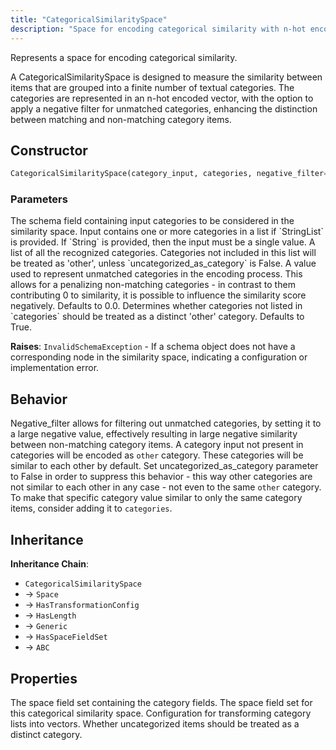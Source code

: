 ```yaml
---
title: "CategoricalSimilaritySpace"
description: "Space for encoding categorical similarity with n-hot encoded vectors and optional negative filtering"
---
```


Represents a space for encoding categorical similarity.

A CategoricalSimilaritySpace is designed to measure the similarity between items that are grouped into a finite number of textual categories. The categories are represented in an n-hot encoded vector, with the option to apply a negative filter for unmatched categories, enhancing the distinction between matching and non-matching category items.

## Constructor

```python
CategoricalSimilaritySpace(category_input, categories, negative_filter=0.0, uncategorized_as_category=True)
```

### Parameters

<ParamField path="category_input" type="String | StringList | list[String | StringList]" required>
The schema field containing input categories to be considered in the similarity space. Input contains one or more categories in a list if `StringList` is provided. If `String` is provided, then the input must be a single value.
</ParamField>

<ParamField path="categories" type="list[str]" required>
A list of all the recognized categories. Categories not included in this list will be treated as 'other', unless `uncategorized_as_category` is False.
</ParamField>

<ParamField path="negative_filter" type="float" default="0.0">
A value used to represent unmatched categories in the encoding process. This allows for a penalizing non-matching categories - in contrast to them contributing 0 to similarity, it is possible to influence the similarity score negatively. Defaults to 0.0.
</ParamField>

<ParamField path="uncategorized_as_category" type="bool" default="True">
Determines whether categories not listed in `categories` should be treated as a distinct 'other' category. Defaults to True.
</ParamField>

**Raises**: `InvalidSchemaException` - If a schema object does not have a corresponding node in the similarity space, indicating a configuration or implementation error.

## Behavior

Negative_filter allows for filtering out unmatched categories, by setting it to a large negative value, effectively resulting in large negative similarity between non-matching category items. A category input not present in categories will be encoded as `other` category. These categories will be similar to each other by default. Set uncategorized_as_category parameter to False in order to suppress this behavior - this way other categories are not similar to each other in any case - not even to the same `other` category. To make that specific category value similar to only the same category items, consider adding it to `categories`.

## Inheritance

**Inheritance Chain**: 
- `CategoricalSimilaritySpace` 
- → `Space`
- → `HasTransformationConfig` 
- → `HasLength`
- → `Generic`
- → `HasSpaceFieldSet`
- → `ABC`

## Properties

<ParamField path="category" type="SpaceFieldSet">
The space field set containing the category fields.
</ParamField>

<ParamField path="space_field_set" type="SpaceFieldSet">
The space field set for this categorical similarity space.
</ParamField>

<ParamField path="transformation_config" type="TransformationConfig[Vector, list[str]]">
Configuration for transforming category lists into vectors.
</ParamField>

<ParamField path="uncategorized_as_category" type="bool">
Whether uncategorized items should be treated as a distinct category.
</ParamField>